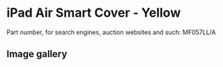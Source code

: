 
# iPad Air Smart Cover - Yellow

Part number, for search engines, auction websites and such: MF057LL/A

## Image gallery

<div style={{ width: '100%', maxWidth: '768px' }}>
<GalleryComponent
    images={[
      {
        original: "/everysource/MF057.webp",
        thumbnail: "/everypreview/MF057.webp",
      },
      {
        original: "/everysource/MF057_AV1_SILVER.webp",
        thumbnail: "/everypreview/MF057_AV1_SILVER.webp",
      },
      {
        original: "/everysource/MF057_AV1_SPACE_GRAY.webp",
        thumbnail: "/everypreview/MF057_AV1_SPACE_GRAY.webp",
      },
      {
        original: "/everysource/MF057_AV3.webp",
        thumbnail: "/everypreview/MF057_AV3.webp",
      },
      {
        original: "/everysource/MF057_AV4.webp",
        thumbnail: "/everypreview/MF057_AV4.webp",
      },
      {
        original: "/everysource/MF057_AV5.webp",
        thumbnail: "/everypreview/MF057_AV5.webp",
      },
      {
        original: "/everysource/MF057_AV6.webp",
        thumbnail: "/everypreview/MF057_AV6.webp",
      }
    ]}
  />
</div>